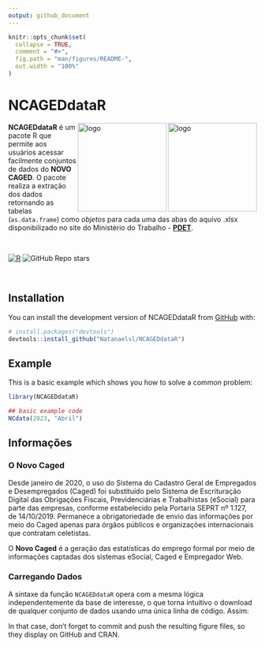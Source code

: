 ```yaml
---
output: github_document
---
```


<!-- README.md is generated from README.Rmd. Please edit that file -->

```r
knitr::opts_chunk$set(
  collapse = TRUE,
  comment = "#>",
  fig.path = "man/figures/README-",
  out.width = "100%"
)
```

# NCAGEDdataR

<!-- badges: start -->
<!-- badges: end -->

<img align="right" src="man/figures/NCAGEDdataR_logo1.png" alt="logo" width="180"><img align="right" src="man/figures/NCAGEDdataR_logo2.png" alt="logo" width="180">

**NCAGEDdataR** é um pacote R que permite aos usuários acessar facilmente conjuntos de dados do **NOVO CAGED**. O pacote realiza a extração dos dados retornando as tabelas (`as.data.frame`) como *objetos* para cada uma das abas do aquivo .xlsx dísponibilizado no site do Ministério do Trabalho -  **[PDET](http://pdet.mte.gov.br/novo-caged)**.

<br />

<!-- badges: start -->

<!-- [![CRAN/METACRAN Version](https://www.r-pkg.org/badges/version/geouy)](https://CRAN.R-project.org/package=geouy) -->
<!-- [![CRAN/METACRAN Total downloads](https://cranlogs.r-pkg.org/badges/grand-total/geouy?color=blue)](https://CRAN.R-project.org/package=geouy)  -->
<!-- [![CRAN/METACRAN downloads per month](https://cranlogs.r-pkg.org/badges/geouy?color=orange)](https://CRAN.R-project.org/package=geouy) -->
<!-- <br /> -->
<!-- [![Project Status: Active – The project has reached a stable, usable state and is being actively developed.](https://www.repostatus.org/badges/latest/active.svg)](https://www.repostatus.org/#active) -->
<!-- [![AppVeyor build status](https://ci.appveyor.com/api/projects/status/github/RichDeto/geouy?branch=master&svg=true)](https://ci.appveyor.com/project/RichDeto/geouy) -->
[![R](https://github.com/Natanaelsl/NCAGEDdataR/actions/workflows/r.yml/badge.svg)](https://github.com/Natanaelsl/NCAGEDdataR/actions/workflows/r.yml)
![GitHub Repo stars](https://img.shields.io/github/stars/Natanaelsl/pagedreport?color=orange)

<!-- badges: end -->

<br />

<!-- --- -->

## Installation

You can install the development version of NCAGEDdataR from [GitHub](https://github.com/) with:

``` r
# install.packages("devtools")
devtools::install_github("Natanaelsl/NCAGEDdataR")
```

<!-- --- -->

## Example

This is a basic example which shows you how to solve a common problem:

```r
library(NCAGEDdataR)

## basic example code
NCdata(2023, "Abril")

```


<!-- --- -->

## Informações

### O Novo Caged

Desde janeiro de 2020, o uso do Sistema do Cadastro Geral de Empregados e Desempregados (Caged) foi substituído pelo Sistema de Escrituração Digital das Obrigações Fiscais, Previdenciárias e Trabalhistas (eSocial) para parte das empresas, conforme estabelecido pela Portaria SEPRT nº 1.127, de 14/10/2019. Permanece a obrigatoriedade de envio das informações por meio do Caged apenas para órgãos públicos e organizações internacionais que contratam celetistas.

O **Novo Caged** é a geração das estatísticas do emprego formal por meio de informações captadas dos sistemas eSocial, Caged e Empregador Web. 


### Carregando Dados

A sintaxe da função `NCAGEDdataR` opera com a mesma lógica independentemente da base de interesse, o que torna intuitivo o download de qualquer conjunto de dados usando uma única linha de código. Assim:


In that case, don't forget to commit and push the resulting figure files, so they display on GitHub and CRAN.
